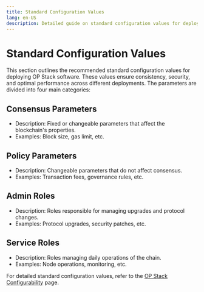 ```yaml
---
title: Standard Configuration Values
lang: en-US
description: Detailed guide on standard configuration values for deploying OP Stack software.
---
```



# Standard Configuration Values

This section outlines the recommended standard configuration values for deploying
OP Stack software. These values ensure consistency, security, and optimal
performance across different deployments. The parameters are divided into four
main categories:

## Consensus Parameters
- Description: Fixed or changeable parameters that affect the blockchain's properties.
- Examples: Block size, gas limit, etc.

## Policy Parameters
- Description: Changeable parameters that do not affect consensus.
- Examples: Transaction fees, governance rules, etc.

## Admin Roles
- Description: Roles responsible for managing upgrades and protocol changes.
- Examples: Protocol upgrades, security patches, etc.

## Service Roles
- Description: Roles managing daily operations of the chain.
- Examples: Node operations, monitoring, etc.

For detailed standard configuration values, refer to the
[OP Stack Configurability](https://specs.optimism.io/protocol/configurability.html) page.
